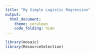 ```yaml
---
title: "My Simple Logistic Regression"
output: 
  html_document:
    theme: cerulean
    code_folding: hide
---
```


<!-- Find some data of interest to you that can be analyzed with a logistic regression. Complete your Logistic Regression Analysis using this file. 

Hint, run the command 

> data() 

in your Console to see available datasets in R that you could use for this Analysis. You are also welcome to collect data yourself, or find other available datasets online for this Analysis. Just be careful to not use anyone else's "analysis" for this Analysis. Also, no conducting surveys unless you have IRB approval to do so. -->

```r
library(mosaic)
library(ResourceSelection) 
```


<!-- for this analysis if you follow the outline of the challenger example yuu'll get an automatic 100% -->
